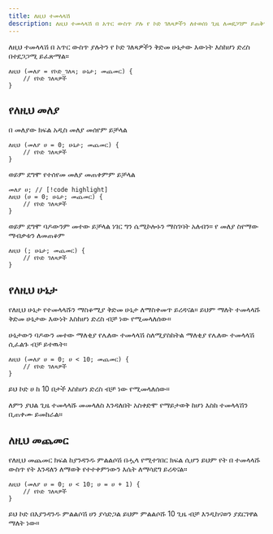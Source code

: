 ```yaml
---
title: ለዚህ ተመላላሽ
description: ለዚህ ተመላላሽ በ አጥር ውስጥ ያሉ የ ኮድ ገለጻዎችን ለተወሰነ ጊዜ ለመደጋገም ይጠቅማል
---
```


ለዚህ ተመላላሽ በ አጥር ውስጥ ያሉትን የ ኮድ ገለጻዎችን ቅድመ ሁኔታው እውነት እስከሆነ ድረስ በተደጋጋሚ ይፈጽማል።

```ahadu
ለዚህ (መለያ = የኮድ_ገለጻ; ሁኔታ; መጨመር) {
    // የኮድ ገለጻዎች
}
```

## የለዚህ መለያ

በ መለያው ክፍል አዲስ መለያ መሰየም ይቻላል

```ahadu
ለዚህ (መለያ ሀ = 0; ሁኔታ; መጨመር) {
    // የኮድ ገለጻዎች
}
```

ወይም ደግሞ የተሰየመ መለያ መጠቀምም ይቻላል

```ahadu
መለያ ሀ; // [!code highlight]
ለዚህ (ሀ = 0; ሁኔታ; መጨመር) {
    // የኮድ ገለጻዎች
}
```

ወይም ደግሞ ባዶውንም መተው ይቻላል ነገር ግን ሴሚኮሎኑን ማስገባት አለብን። የ መለያ ስየማው ማብቃቱን ለመጠቆም

```ahadu
ለዚህ (; ሁኔታ; መጨመር) {
    // የኮድ ገለጻዎች
}
```

## የለዚህ ሁኔታ

የለዚህ ሁኔታ የተመላላሹን ማስቆሚያ ቅድመ ሁኔታ ለማስቀመጥ ይረዳናል። ይህም ማለት ተመላላሹ ቅድመ ሁኔታው እውነት እስከሆነ ድረስ ብቻ ነው የሚመላለሰው።

<Warning>
ሁኔታውን ባዶውን መተው ማለቂያ የሌለው ተመላላሽ ስለሚያስከትል ማለቂያ የሌለው ተመላላሽ ሲፈልጉ ብቻ ይተዉት።
</Warning>

```ahadu
ለዚህ (መለያ ሀ = 0; ሀ < 10; መጨመር) {
    // የኮድ ገለጻዎች
}
```

ይህ ኮድ ሀ ከ 10 በታች እስከሆነ ድረስ ብቻ ነው የሚመላለሰው።

<Info>
ለምን ያህል ጊዜ ተመላላሹ መመላለስ እንዳለበት አስቀድሞ የማይታወቅ ከሆነ <Link className="text-primary hover:text-off-blue transition-colors" href="/en/docs/the-language/while-statement">እስከ</Link> ተመላላሽን ቢጠቀሙ ይመከራል።
</Info>

## ለዚህ መጨመር
የለዚህ መጨመር ክፍል ከያንዳንዱ ምልልሶሽ በሗላ የሚተገበር ክፍል ሲሆን ይህም የት በ ተመላላሹ ውስጥ የት እንዳለን ለማወቅ የተተቀምነውን እሴት ለማሳደግ ይረዳናል።

```ahadu
ለዚህ (መለያ ሀ = 0; ሀ < 10; ሀ = ሀ + 1) {
    // የኮድ ገለጻዎች
}
```

ይህ ኮድ በእያንዳንዱ ምልልሶሽ ሀን ያሳድጋል ይህም ምልልሶሹ 10 ጊዜ ብቻ እንዲከናወን ያደርገዋል ማለት ነው።